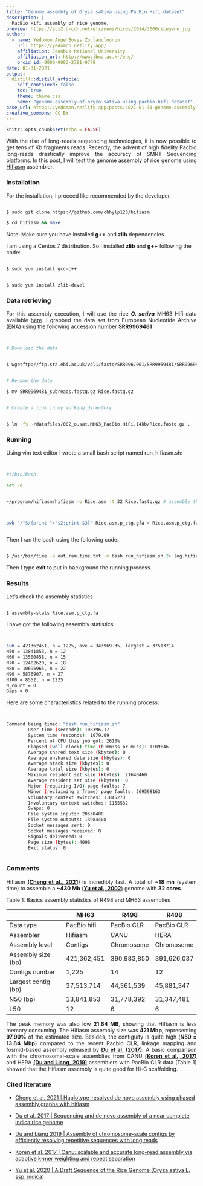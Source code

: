 ```yaml
---
title: "Genome assembly of Oryza sativa using PacBio Hifi dataset"
description: |
  PacBio Hifi assembly of rice genome.
preview: https://scx2.b-cdn.net/gfx/news/hires/2014/3000ricegeno.jpg
author:
  - name: Yedomon Ange Bovys Zoclanclounon
    url: https://yedomon.netlify.app/
    affiliation: Jeonbuk National University
    affiliation_url: http://www.jbnu.ac.kr/eng/
    orcid_id: 0000-0003-2781-0778
date: 01-31-2021
output:
  distill::distill_article:
    self_contained: false
    toc: true
    theme: theme.css
    name: "genome-assembly-of-oryza-sativa-using-pacbio-hifi-dataset"
base_url: https://yedomon.netlify.app/posts/2021-01-31-genome-assembly-of-oryza-sativa-using-pacbio-hifi-dataset/
creative_commons: CC BY
---
```



```r
knitr::opts_chunk$set(echo = FALSE)
```


<p style="text-align:justify;">With the rise of long-reads sequencing technologies, it is now possible to get tens of Kb fragments reads. Recently, the advent of high fidelity Pacbio long-reads drastically improve the accuracy of SMRT Sequencing platforms. In this post, I will test the genome assembly of rice genome using [Hifiasm](https://github.com/chhylp123/hifiasm) assembler.</p>







### Installation

For the installation, I proceed like recommended by the developer.



```bash

$ sudo git clone https://github.com/chhylp123/hifiasm

$ cd hifiasm && make

```

Note: Make sure you have installed **g++** and **zlib** dependencies.

I am using a Centos 7 distribution. So I installed **zlib** and **g++** following the code:



```bash

$ sudo yum install gcc-c++


$ sudo yum install zlib-devel

```



### Data retrieving

<p style="text-align:justify;">For this assembly execution, I will use the rice ***O. sativa*** MH63 Hifi data available [here](ftp://ftp.sra.ebi.ac.uk/vol1/fastq/SRR996/001/SRR9969481/SRR9969481_subreads.fastq.gz). I grabbed the data set from European Nucleotide Archive [(ENA)](https://www.ebi.ac.uk/ena/browser/home) using the following accession number **SRR9969481** </p>




```bash


# Download the data


$ wgetftp://ftp.sra.ebi.ac.uk/vol1/fastq/SRR996/001/SRR9969481/SRR9969481_subreads.fastq.gz


# Rename the data

$ mv SRR9969481_subreads.fastq.gz Rice.fastq.gz


# Create a link in my working directory


$ ln -fs ~/datafiles/002_o.sat.MH63_PacBio.HiFi.14kb/Rice.fastq.gz .


```




### Running



Using vim text editor I wrote a small bash script named run_hifiasm.sh:




```bash


#!/bin/bash

set -e


~/program/hifiasm/hifiasm -o Rice.asm -t 32 Rice.fastq.gz # assemble the genome



awk '/^S/{print ">"$2;print $3}' Rice.asm.p_ctg.gfa > Rice.asm.p_ctg.fa # get primary contigs in FASTA



```


Then I ran the bash using the following code:


```bash

$ /usr/bin/time -o out.ram.time.txt -v bash run_hifiasm.sh 2> log.hifiasm & 


```


Then I type **exit** to put in background the running process.


### Results


Let's check the assembly statistics


```bash

$ assembly-stats Rice.asm.p_ctg.fa


```


I have got the following assembly statistics:


```bash


sum = 421362451, n = 1225, ave = 343969.35, largest = 37513714
N50 = 13841853, n = 12
N60 = 13500458, n = 15
N70 = 12402620, n = 18
N80 = 10695965, n = 22
N90 = 5876907, n = 27
N100 = 8552, n = 1225
N_count = 0
Gaps = 0


```

Here are some characteristics related to the running process:



```bash


Command being timed: "bash run_hifiasm.sh"
        User time (seconds): 108396.17
        System time (seconds): 1079.09
        Percent of CPU this job got: 2615%
        Elapsed (wall clock) time (h:mm:ss or m:ss): 1:09:46
        Average shared text size (kbytes): 0
        Average unshared data size (kbytes): 0
        Average stack size (kbytes): 0
        Average total size (kbytes): 0
        Maximum resident set size (kbytes): 21640460
        Average resident set size (kbytes): 0
        Major (requiring I/O) page faults: 7
        Minor (reclaiming a frame) page faults: 269598163
        Voluntary context switches: 11845273
        Involuntary context switches: 1155532
        Swaps: 0
        File system inputs: 20530400
        File system outputs: 13984408
        Socket messages sent: 0
        Socket messages received: 0
        Signals delivered: 0
        Page size (bytes): 4096
        Exit status: 0



```




### Comments

<p style="text-align:justify;">Hifiasm [**(Cheng et al., 2021)**](https://www.nature.com/articles/s41592-020-01056-5.epdf?sharing_token=gOs_Vf3Mp87PwxwOWBR9TdRgN0jAjWel9jnR3ZoTv0PEptI9_4gtBx6ljxr0whf0cYzRf6jNFncOK-h9I2pNj7zgjAjzTvz5DZ6OR5woNG7_ZnL517PlPbK8h-g9oucxb3hTlS62DXkNKpafRKz0oqAvl8bMAcGgXyVIDKdNBME%3D&s=03) is incredibly fast. A total of **~18 mn** (system time) to assemble a **~430 Mb** [(**Yu et al., 2002**)](https://science.sciencemag.org/content/296/5565/79) genome with **32 cores**.</p>






Table 1: Basics assembly statistics of R498 and MH63 assemblies

|                | MH63        | R498       | R498       |
| -------------- | ----------- | ---------- | ---------- |
| Data type      | PacBio hifi | PacBio CLR | PacBio CLR |
| Assembler      | Hifiasm     | CANU       | HERA       |
| Assembly level | Contigs     | Chromosome | Chromosome |
| Assembly size (bp)  | 421,362,451   | 390,983,850  | 391,626,037  |
| Contigs number | 1,225        | 14         | 12         |
| Largest contig (bp) | 37,513,714    | 44,361,539   | 45,881,347   |
| N50 (bp)            | 13,841,853    | 31,778,392   | 31,347,481   |
| L50            | 12          | 6          | 6          |






<p style="text-align:justify;">The peak memory was also low **21.64 MB**, showing that Hifiasm is less memory consuming. The Hifiasm assembly size was **421 Mbp**, representing **97.90%** of the estimated size. Besides, the contiguity is quite high (**N50 = 13.84 Mbp**) compared to the recent Pacbio CLR, linkage mapping and fosmid-based assembly released by [**Du et al. (2017)**](https://www.nature.com/articles/ncomms15324). A basic comparison with the chromosomal-scale assemblies from CANU [**(Koren et al., 2017)**](https://genome.cshlp.org/content/27/5/722)  and HERA [**(Du and Liang, 2019)**](https://www.nature.com/articles/s41467-019-13355-3) assemblers with PacBio CLR data (Table 1) showed that the Hifiasm assembly is quite good for Hi-C scaffolding. </p>




### Cited literature 

- [Cheng et al. 2021 | Haplotype-resolved de novo assembly using phased assembly graphs with hifiasm](https://www.nature.com/articles/s41592-020-01056-5.epdf?sharing_token=gOs_Vf3Mp87PwxwOWBR9TdRgN0jAjWel9jnR3ZoTv0PEptI9_4gtBx6ljxr0whf0cYzRf6jNFncOK-h9I2pNj7zgjAjzTvz5DZ6OR5woNG7_ZnL517PlPbK8h-g9oucxb3hTlS62DXkNKpafRKz0oqAvl8bMAcGgXyVIDKdNBME%3D&s=03)

- [Du et al. 2017 | Sequencing and de novo assembly of a near complete indica rice genome](https://www.nature.com/articles/ncomms15324#Tab2)


- [Du and Liang 2019 | Assembly of chromosome-scale contigs by efficiently resolving repetitive sequences with long reads](https://www.nature.com/articles/s41467-019-13355-3)


- [Koren et al. 2017 | Canu: scalable and accurate long-read assembly via adaptive k-mer weighting and repeat separation](https://genome.cshlp.org/content/27/5/722)


- [Yu et al. 2020 | A Draft Sequence of the Rice Genome (Oryza sativa L. ssp. indica)](https://science.sciencemag.org/content/296/5565/79)



